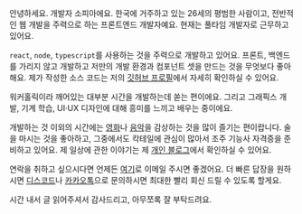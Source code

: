 <Title main>개발자 /소피아/ 🌧️</Title>

안녕하세요. 개발자 소피아에요. 한국에 거주하고 있는 26세의 평범한 사람이고, 전반적인 웹 개발을 주력으로 하는 프론트엔드 개발자예요.
현재는 풀타임 개발자로 근무하고 있어요.

`react`, `node`, `typescript`를 사용하는 것을 주력으로 개발하고 있어요.
프론트, 백엔드를 가리지 않고 개발하고 저만의 개발 환경과 컴포넌트 셋을 만드는 것을 무엇보다 좋아해요.
제가 작성한 소스 코드는 저의 [깃허브 프로필](https://github.com/async3619)에서 자세히 확인하실 수 있어요.

워커홀릭이라 깨어있는 대부분 시간을 개발하는데 쏟는 편이에요.
그리고 그래픽스 개발, 기계 학습, UI·UX 디자인에 대해 흥미를 느끼고 배우는 중이에요.

개발하는 것 이외의 시간에는 [영화](https://pedia.watcha.com/ko-KR/users/a9L5PYDbYKxwg)나
[음악](https://www.last.fm/user/async3619)을 감상하는 것을 많이 즐기는 편이랍니다.
술을 마시는 것을 좋아하고, 그중에서도 칵테일에 관심이 많아서 조주 기능사 자격증을 준비하고 있어요.
제 일상에 관한 이야기는 제 [개인 블로그](https://blog.sophia-dev.io/)에서 확인하실 수 있어요.

연락을 취하고 싶으시다면 언제든 [여기](mailto:me@sophia-dev.io)로 이메일 주시면 좋겠어요.
더 빠른 답장을 원하시면 [디스코드](https://discordapp.com/users/978117453806698616)나
[카카오톡](https://open.kakao.com/o/sP3vkmAe)으로 문의하시면 최대한 빨리 회신 드릴 수 있도록 할게요.

시간 내서 글 읽어주셔서 감사드리고, 아무쪼록 잘 부탁드려요.